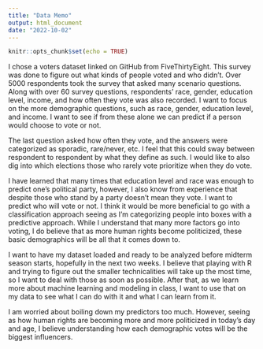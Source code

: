 ```yaml
---
title: "Data Memo"
output: html_document
date: "2022-10-02"
---
```


```r
knitr::opts_chunk$set(echo = TRUE)
```

I chose a voters dataset linked on GitHub from FiveThirtyEight. This survey was done to figure out what kinds of people voted and who didn’t. Over 5000 respondents took the survey that asked many scenario questions. Along with over 60 survey questions, respondents’ race, gender, education level, income, and how often they vote was also recorded. I want to focus on the more demographic questions, such as  race, gender, education level, and income. I want to see if from these alone we can predict if a person would choose to vote or not. 

The last question asked how often they vote, and the answers were categorized as sporadic, rare/never, etc. I feel that this could sway between respondent to respondent by what they define as such. I would like to also dig into which elections those who rarely vote prioritize when they do vote. 

I have learned that many times that education level and race was enough to predict one’s political party, however, I also know from experience that despite those who stand by a party doesn’t mean they vote. I want to predict who will vote or not. I think it would be more beneficial to go with a classification approach seeing as I'm categorizing people into boxes with a predictive approach. While I understand that many more factors go into voting, I do believe that as more human rights become politicized, these basic demographics will be all that it comes down to. 

I want to have my dataset loaded and ready to be analyzed before midterm season starts, hopefully in the next two weeks. I believe that playing with R and trying to figure out the smaller technicalities will take up the most time, so I want to deal with those as soon as possible. After that, as we learn more about machine learning and modeling in class, I want to use that on my data to see what I can do with it and what I can learn from it. 

I am worried about boiling down my predictors too much. However, seeing as how human rights are becoming more and more politicized in today’s day and age, I believe understanding how each demographic votes will be the biggest influencers. 
